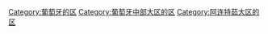 [[Category:葡萄牙的区|Category:葡萄牙的区]]
[[Category:葡萄牙中部大区的区|Category:葡萄牙中部大区的区]]
[[Category:阿连特茹大区的区|Category:阿连特茹大区的区]]